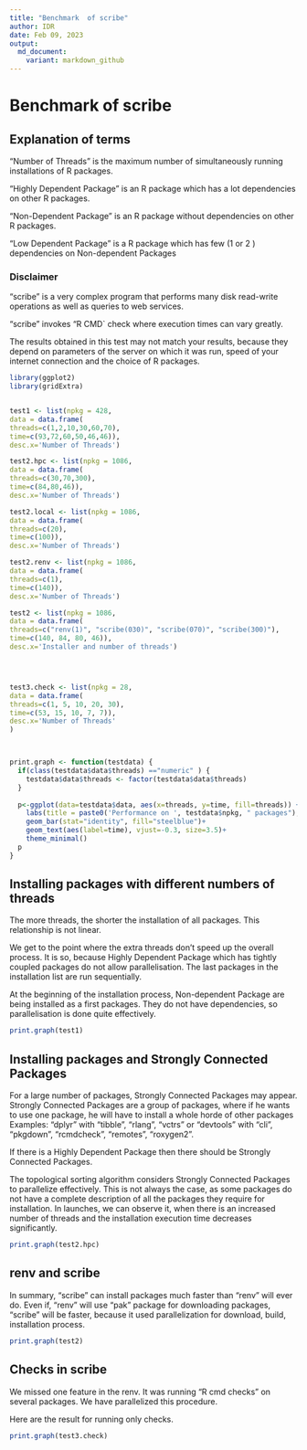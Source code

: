 ```yaml
---
title: "Benchmark  of scribe"
author: IDR
date: Feb 09, 2023
output:
  md_document:
    variant: markdown_github
---
```


# Benchmark  of scribe


## Explanation of terms

"Number of Threads" is the maximum number of simultaneously running installations of R packages.

"Highly Dependent Package" is an R package which has a lot dependencies on other R packages.

"Non-Dependent Package" is an R package without dependencies on other R packages. 

"Low Dependent Package" is a R package which has few (1 or 2 ) dependencies on Non-dependent Packages


### Disclaimer

"scribe" is a very complex program that performs many disk read-write operations as well as queries to web services.

"scribe" invokes "R CMD` check where execution times can vary greatly.

The results obtained in this test may not match your results, because they depend on parameters of the server on which it was run, speed of your internet connection and the choice of R packages.



```r
library(ggplot2)
library(gridExtra)


test1 <- list(npkg = 428, 
data = data.frame(
threads=c(1,2,10,30,60,70), 
time=c(93,72,60,50,46,46)),
desc.x='Number of Threads')

test2.hpc <- list(npkg = 1086,
data = data.frame(
threads=c(30,70,300), 
time=c(84,80,46)),
desc.x='Number of Threads')

test2.local <- list(npkg = 1086,
data = data.frame(
threads=c(20), 
time=c(100)),
desc.x='Number of Threads')

test2.renv <- list(npkg = 1086,
data = data.frame(
threads=c(1), 
time=c(140)),
desc.x='Number of Threads')

test2 <- list(npkg = 1086,
data = data.frame(
threads=c("renv(1)", "scribe(030)", "scribe(070)", "scribe(300)"), 
time=c(140, 84, 80, 46)),
desc.x='Installer and number of threads')




test3.check <- list(npkg = 28,
data = data.frame(
threads=c(1, 5, 10, 20, 30), 
time=c(53, 15, 10, 7, 7)),
desc.x='Number of Threads'
)



print.graph <- function(testdata) {
  if(class(testdata$data$threads) =="numeric" ) {
    testdata$data$threads <- factor(testdata$data$threads)
  }
  
  p<-ggplot(data=testdata$data, aes(x=threads, y=time, fill=threads)) +
    labs(title = paste0('Performance on ', testdata$npkg, " packages"), x = testdata$desc.x, y = 'Time in min.')+
    geom_bar(stat="identity", fill="steelblue")+
    geom_text(aes(label=time), vjust=-0.3, size=3.5)+
    theme_minimal()
  p
}

```



## Installing packages with different numbers of threads

The more threads, the shorter the installation of all packages.
This relationship is not linear.

We get to the point where the extra threads don't speed up the overall process. 
It is so, because Highly Dependent Package which has tightly coupled packages do not allow parallelisation.
The last packages in the installation list are run sequentially.

At the beginning of the installation process,  Non-dependent Package are being installed as a first packages. 
They do not have dependencies, so parallelisation is done quite effectively.


```r
print.graph(test1) 
```




## Installing packages and Strongly Connected Packages 

For a large number of packages, Strongly Connected Packages may appear.
Strongly Connected Packages are a group of packages, where if he wants to use one package, he will have to install a whole horde of other packages
Examples: "dplyr" with "tibble", "rlang", "vctrs" or "devtools" with "cli", "pkgdown", "rcmdcheck", "remotes", "roxygen2".

If there is a Highly Dependent Package then there should be Strongly Connected Packages. 

The topological sorting algorithm considers Strongly Connected Packages to parallelize effectively. 
This is not always the case, as some packages do not have a complete description of all the packages they require for installation.
In launches, we can observe it, when there is an increased number of threads and the installation execution time decreases significantly.


```r
print.graph(test2.hpc) 
```

## renv and scribe

In summary, "scribe" can install packages much faster than "renv" will ever do.
Even if, "renv" will use "pak" package for downloading packages, "scribe" will be faster, because it used parallelization for download, build, installation process.   

```r
print.graph(test2) 
```


## Checks in scribe

We missed one feature in the renv. It was running "R cmd checks" on several packages. 
We have parallelized this procedure.

Here are the result for running only checks.

```r
print.graph(test3.check) 
```



